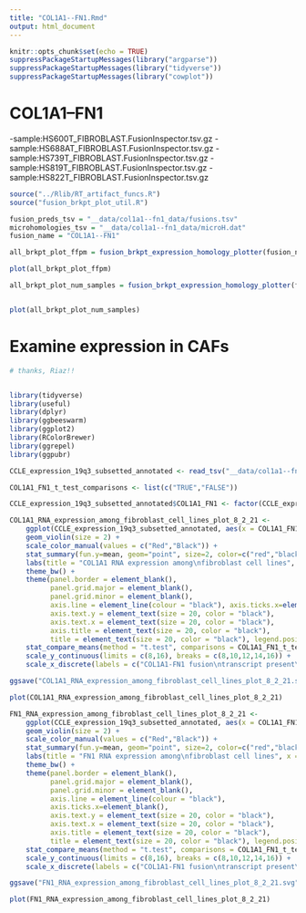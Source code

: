 ```yaml
---
title: "COL1A1--FN1.Rmd"
output: html_document
---
```


```r
knitr::opts_chunk$set(echo = TRUE)
suppressPackageStartupMessages(library("argparse"))
suppressPackageStartupMessages(library("tidyverse"))
suppressPackageStartupMessages(library("cowplot"))
```


# COL1A1--FN1
-sample:HS600T_FIBROBLAST.FusionInspector.tsv.gz
-sample:HS688AT_FIBROBLAST.FusionInspector.tsv.gz
-sample:HS739T_FIBROBLAST.FusionInspector.tsv.gz
-sample:HS819T_FIBROBLAST.FusionInspector.tsv.gz
-sample:HS822T_FIBROBLAST.FusionInspector.tsv.gz


```r

source("../Rlib/RT_artifact_funcs.R")
source("fusion_brkpt_plot_util.R")

fusion_preds_tsv = "__data/col1a1--fn1_data/fusions.tsv"
microhomologies_tsv = "__data/col1a1--fn1_data/microH.dat"
fusion_name = "COL1A1--FN1"
```


```r

all_brkpt_plot_ffpm = fusion_brkpt_expression_homology_plotter(fusion_name, fusion_preds_tsv, microhomologies_tsv, "FFPM")

plot(all_brkpt_plot_ffpm)

```

```r

all_brkpt_plot_num_samples = fusion_brkpt_expression_homology_plotter(fusion_name, fusion_preds_tsv, microhomologies_tsv, "num_samples")


plot(all_brkpt_plot_num_samples)

```
# Examine expression in CAFs

```r

# thanks, Riaz!!


library(tidyverse)
library(useful)
library(dplyr)
library(ggbeeswarm)
library(ggplot2)
library(RColorBrewer)
library(ggrepel)
library(ggpubr)

CCLE_expression_19q3_subsetted_annotated <- read_tsv("__data/col1a1--fn1_data/CCLE_expression_19q3_subsetted_annotated.tsv")

COL1A1_FN1_t_test_comparisons <- list(c("TRUE","FALSE"))

CCLE_expression_19q3_subsetted_annotated$COL1A1_FN1 <- factor(CCLE_expression_19q3_subsetted_annotated$COL1A1_FN1, levels = c("TRUE","FALSE"))

COL1A1_RNA_expression_among_fibroblast_cell_lines_plot_8_2_21 <- 
    ggplot(CCLE_expression_19q3_subsetted_annotated, aes(x = COL1A1_FN1, y = COL1A1, color = COL1A1_FN1)) + 
    geom_violin(size = 2) + 
    scale_color_manual(values = c("Red","Black")) + 
    stat_summary(fun.y=mean, geom="point", size=2, color=c("red","black")) + 
    labs(title = "COL1A1 RNA expression among\nfibroblast cell lines", x = "", y = expression(log[2](TPM + 1))) + 
    theme_bw() + 
    theme(panel.border = element_blank(), 
          panel.grid.major = element_blank(), 
          panel.grid.minor = element_blank(), 
          axis.line = element_line(colour = "black"), axis.ticks.x=element_blank(), 
          axis.text.y = element_text(size = 20, color = "black"), 
          axis.text.x = element_text(size = 20, color = "black"), 
          axis.title = element_text(size = 20, color = "black"), 
          title = element_text(size = 20, color = "black"), legend.position="none") + 
    stat_compare_means(method = "t.test", comparisons = COL1A1_FN1_t_test_comparisons, size = 6, vjust = -1, bracket.size = 1) +
    scale_y_continuous(limits = c(8,16), breaks = c(8,10,12,14,16)) + 
    scale_x_discrete(labels = c("COL1A1-FN1 fusion\ntranscript present\n(19 cell lines)","COL1A1-FN1 fusion\ntranscript absent\n(20 cell lines)",""))

ggsave("COL1A1_RNA_expression_among_fibroblast_cell_lines_plot_8_2_21.svg",COL1A1_RNA_expression_among_fibroblast_cell_lines_plot_8_2_21)

plot(COL1A1_RNA_expression_among_fibroblast_cell_lines_plot_8_2_21)

```


```r

FN1_RNA_expression_among_fibroblast_cell_lines_plot_8_2_21 <- 
    ggplot(CCLE_expression_19q3_subsetted_annotated, aes(x = COL1A1_FN1, y = FN1, color = COL1A1_FN1)) + 
    geom_violin(size = 2) + 
    scale_color_manual(values = c("Red","Black")) + 
    stat_summary(fun.y=mean, geom="point", size=2, color=c("red","black")) + 
    labs(title = "FN1 RNA expression among\nfibroblast cell lines", x = "", y = expression(log[2](TPM + 1))) + 
    theme_bw() + 
    theme(panel.border = element_blank(), 
          panel.grid.major = element_blank(), 
          panel.grid.minor = element_blank(), 
          axis.line = element_line(colour = "black"), 
          axis.ticks.x=element_blank(), 
          axis.text.y = element_text(size = 20, color = "black"), 
          axis.text.x = element_text(size = 20, color = "black"), 
          axis.title = element_text(size = 20, color = "black"), 
          title = element_text(size = 20, color = "black"), legend.position="none") + 
    stat_compare_means(method = "t.test", comparisons = COL1A1_FN1_t_test_comparisons, size = 6, vjust = -1, bracket.size = 1) +
    scale_y_continuous(limits = c(8,16), breaks = c(8,10,12,14,16)) + 
    scale_x_discrete(labels = c("COL1A1-FN1 fusion\ntranscript present\n(19 cell lines)","COL1A1-FN1 fusion\ntranscript absent\n(20 cell lines)",""))

ggsave("FN1_RNA_expression_among_fibroblast_cell_lines_plot_8_2_21.svg",FN1_RNA_expression_among_fibroblast_cell_lines_plot_8_2_21)

plot(FN1_RNA_expression_among_fibroblast_cell_lines_plot_8_2_21)

```



